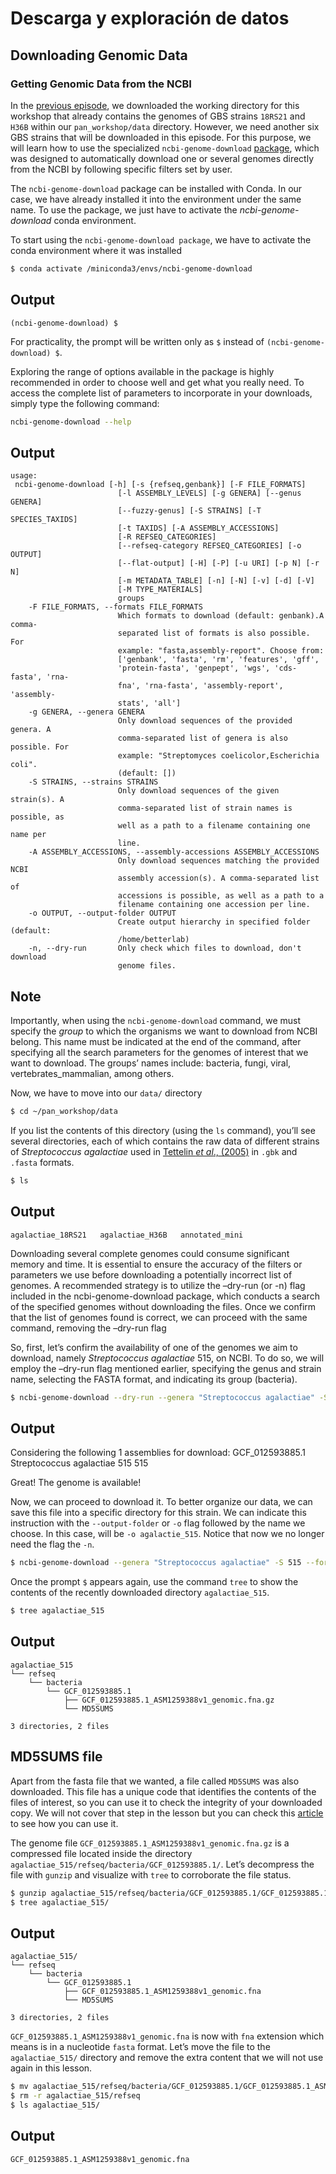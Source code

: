 # Descarga y exploración de datos 

## **Downloading Genomic Data**

### **Getting Genomic Data from the NCBI**

In the [previous episode](https://paumayell.github.io/pangenomics/01-introduction/index.html), we downloaded the working directory for this workshop that already contains the genomes of GBS strains `18RS21` and `H36B` within our `pan_workshop/data` directory. However, we need another six GBS strains that will be downloaded in this episode. For this purpose, we will learn how to use the specialized `ncbi-genome-download` [package](https://github.com/kblin/ncbi-genome-download), which was designed to automatically download one or several genomes directly from the NCBI by following specific filters set by user.

The `ncbi-genome-download` package can be installed with Conda. In our case, we have already installed it into the environment under the same name. To use the package, we just have to activate the *ncbi-genome-download* conda environment.

To start using the `ncbi-genome-download package`, we have to activate the conda environment where it was installed

``` bash
$ conda activate /miniconda3/envs/ncbi-genome-download
```

::: callout-tip
## Output

```         
(ncbi-genome-download) $
```
:::

For practicality, the prompt will be written only as `$` instead of `(ncbi-genome-download) $`.

Exploring the range of options available in the package is highly recommended in order to choose well and get what you really need. To access the complete list of parameters to incorporate in your downloads, simply type the following command:

``` bash
ncbi-genome-download --help
```

::: callout-note
## Output

```         
usage:  
 ncbi-genome-download [-h] [-s {refseq,genbank}] [-F FILE_FORMATS]  
                      	[-l ASSEMBLY_LEVELS] [-g GENERA] [--genus GENERA]  
                      	[--fuzzy-genus] [-S STRAINS] [-T SPECIES_TAXIDS]  
                      	[-t TAXIDS] [-A ASSEMBLY_ACCESSIONS]  
                      	[-R REFSEQ_CATEGORIES]  
                      	[--refseq-category REFSEQ_CATEGORIES] [-o OUTPUT]  
                      	[--flat-output] [-H] [-P] [-u URI] [-p N] [-r N]  
                      	[-m METADATA_TABLE] [-n] [-N] [-v] [-d] [-V]  
                      	[-M TYPE_MATERIALS]
                      	groups
	-F FILE_FORMATS, --formats FILE_FORMATS  
                    	Which formats to download (default: genbank).A comma-
                    	separated list of formats is also possible. For
                    	example: "fasta,assembly-report". Choose from:
                    	['genbank', 'fasta', 'rm', 'features', 'gff',
                    	'protein-fasta', 'genpept', 'wgs', 'cds-fasta', 'rna-
                    	fna', 'rna-fasta', 'assembly-report', 'assembly-
                    	stats', 'all']
	-g GENERA, --genera GENERA  
                    	Only download sequences of the provided genera. A
                    	comma-separated list of genera is also possible. For
                    	example: "Streptomyces coelicolor,Escherichia coli".
                    	(default: [])  
	-S STRAINS, --strains STRAINS   
                    	Only download sequences of the given strain(s). A
                    	comma-separated list of strain names is possible, as
                    	well as a path to a filename containing one name per
                    	line.
	-A ASSEMBLY_ACCESSIONS, --assembly-accessions ASSEMBLY_ACCESSIONS  
                    	Only download sequences matching the provided NCBI
                    	assembly accession(s). A comma-separated list of
                    	accessions is possible, as well as a path to a
                    	filename containing one accession per line.
	-o OUTPUT, --output-folder OUTPUT   
                    	Create output hierarchy in specified folder (default:
                    	/home/betterlab)
	-n, --dry-run     	Only check which files to download, don't download
                    	genome files. 
```
:::

::: {.callout-note appearance="simple"}
## Note

Importantly, when using the `ncbi-genome-download` command, we must specify the *group* to which the organisms we want to download from NCBI belong. This name must be indicated at the end of the command, after specifying all the search parameters for the genomes of interest that we want to download. The groups’ names include: bacteria, fungi, viral, vertebrates_mammalian, among others.
:::

Now, we have to move into our `data/` directory

``` bash
$ cd ~/pan_workshop/data
```

If you list the contents of this directory (using the `ls` command), you’ll see several directories, each of which contains the raw data of different strains of *Streptococcus agalactiae* used in [Tettelin *et al*., (2005)](https://www.pnas.org/doi/10.1073/pnas.0506758102) in `.gbk` and `.fasta` formats.

``` bash
$ ls
```

::: callout-note
## Output

```         
agalactiae_18RS21   agalactiae_H36B   annotated_mini
```
:::

Downloading several complete genomes could consume significant memory and time. It is essential to ensure the accuracy of the filters or parameters we use before downloading a potentially incorrect list of genomes. A recommended strategy is to utilize the –dry-run (or -n) flag included in the ncbi-genome-download package, which conducts a search of the specified genomes without downloading the files. Once we confirm that the list of genomes found is correct, we can proceed with the same command, removing the –dry-run flag

So, first, let’s confirm the availability of one of the genomes we aim to download, namely *Streptococcus agalactiae* 515, on NCBI. To do so, we will employ the –dry-run flag mentioned earlier, specifying the genus and strain name, selecting the FASTA format, and indicating its group (bacteria).

``` bash
$ ncbi-genome-download --dry-run --genera "Streptococcus agalactiae" -S 515 --formats fasta bacteria 
```

::: callout-note
## Output

Considering the following 1 assemblies for download: GCF_012593885.1 Streptococcus agalactiae 515 515
:::

Great! The genome is available!

Now, we can proceed to download it. To better organize our data, we can save this file into a specific directory for this strain. We can indicate this instruction with the `--output-folder` or `-o` flag followed by the name we choose. In this case, will be `-o agalactie_515`. Notice that now we no longer need the flag the `-n`.

``` bash
$ ncbi-genome-download --genera "Streptococcus agalactiae" -S 515 --formats fasta -o agalactiae_515 bacteria
```

Once the prompt `$` appears again, use the command `tree` to show the contents of the recently downloaded directory `agalactiae_515`.

``` bash
$ tree agalactiae_515
```

::: callout-note
## Output

```         
agalactiae_515
└── refseq
    └── bacteria
        └── GCF_012593885.1
            ├── GCF_012593885.1_ASM1259388v1_genomic.fna.gz
            └── MD5SUMS

3 directories, 2 files
```
:::

::: callout-note
## MD5SUMS file

Apart from the fasta file that we wanted, a file called `MD5SUMS` was also downloaded. This file has a unique code that identifies the contents of the files of interest, so you can use it to check the integrity of your downloaded copy. We will not cover that step in the lesson but you can check this [article](https://www.geeksforgeeks.org/md5sum-linux-command/) to see how you can use it.
:::

The genome file `GCF_012593885.1_ASM1259388v1_genomic.fna.gz` is a compressed file located inside the directory `agalactiae_515/refseq/bacteria/GCF_012593885.1/`. Let’s decompress the file with `gunzip` and visualize with `tree` to corroborate the file status.

``` bash
$ gunzip agalactiae_515/refseq/bacteria/GCF_012593885.1/GCF_012593885.1_ASM1259388v1_genomic.fna.gz
$ tree agalactiae_515/
```

::: callout-note
## Output

```         
agalactiae_515/
└── refseq
    └── bacteria
        └── GCF_012593885.1
            ├── GCF_012593885.1_ASM1259388v1_genomic.fna
            └── MD5SUMS

3 directories, 2 files
```
:::

`GCF_012593885.1_ASM1259388v1_genomic.fna` is now with `fna` extension which means is in a nucleotide `fasta` format. Let’s move the file to the `agalactiae_515/` directory and remove the extra content that we will not use again in this lesson.

``` bash
$ mv agalactiae_515/refseq/bacteria/GCF_012593885.1/GCF_012593885.1_ASM1259388v1_genomic.fna agalactiae_515/.
$ rm -r agalactiae_515/refseq
$ ls agalactiae_515/
```

::: callout-note
## Output

```         
GCF_012593885.1_ASM1259388v1_genomic.fna  
```
:::
